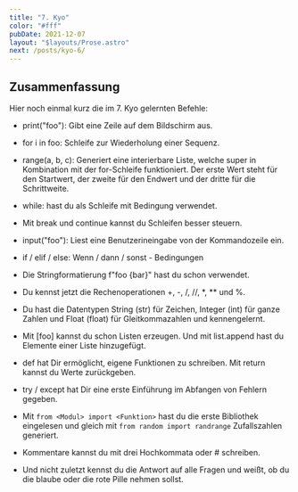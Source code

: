 ```yaml
---
title: "7. Kyo"
color: "#fff"
pubDate: 2021-12-07
layout: "$layouts/Prose.astro"
next: /posts/kyo-6/
---
```


## Zusammenfassung

Hier noch einmal kurz die im 7. Kyo gelernten Befehle:

- print("foo"): Gibt eine Zeile auf dem Bildschirm aus.

- for i in foo: Schleife zur Wiederholung einer Sequenz.

- range(a, b, c): Generiert eine interierbare Liste, welche super in Kombination mit der for-Schleife funktioniert.
  Der erste Wert steht für den Startwert, der zweite für den Endwert und der dritte für die Schrittweite.

- while: hast du als Schleife mit Bedingung verwendet.

- Mit break und continue kannst du Schleifen besser steuern.

- input("foo"): Liest eine Benutzerineingabe von der Kommandozeile ein.

- if / elif / else: Wenn / dann / sonst - Bedingungen

- Die Stringformatierung f"foo \{bar\}" hast du schon verwendet.

- Du kennst jetzt die Rechenoperationen +, -, /, //, \*, \*\* und %.

- Du hast die Datentypen String (str) für Zeichen, Integer (int) für ganze Zahlen und Float (float) für
  Gleitkommazahlen und kennengelernt.

- Mit [foo] kannst du schon Listen erzeugen. Und mit list.append hast du Elemente einer Liste hinzugefügt.

- def hat Dir ermöglicht, eigene Funktionen zu schreiben. Mit return kannst du Werte zurückgeben.

- try / except hat Dir eine erste Einführung im Abfangen von Fehlern gegeben.

- Mit `from <Modul> import <Funktion>` hast du die erste Bibliothek eingelesen und gleich mit
  `from random import randrange` Zufallszahlen generiert.

- Kommentare kannst du mit drei Hochkommata oder \# schreiben.

- Und nicht zuletzt kennst du die Antwort auf alle Fragen und weißt, ob du die blaube oder die rote Pille nehmen
  sollst.
